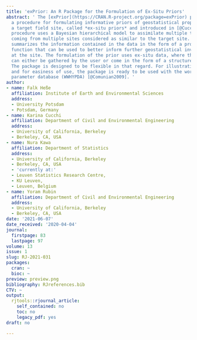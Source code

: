 ```yaml
---
title: 'exPrior: An R Package for the Formulation of Ex-Situ Priors'
abstract: ' The [exPrior](https://CRAN.R-project.org/package=exPrior) package implements
  a procedure for formulating informative priors of geostatistical properties for
  a target field site, called *ex-situ priors* and introduced in [@Cucchi2019]. The
  procedure uses a Bayesian hierarchical model to assimilate multiple types of data
  coming from multiple sites considered as similar to the target site. This prior
  summarizes the information contained in the data in the form of a probability density
  function that can be used to better inform further geostatistical investigations
  at the site. The formulation of the prior uses ex-situ data, where the data set
  can either be gathered by the user or come in the form of a structured database.
  The package is designed to be flexible in that regard. For illustration purposes
  and for easiness of use, the package is ready to be used with the worldwide hydrogeological
  parameter database (WWHYPDA) [@Comunian2009]. '
author:
- name: Falk Heße
  affiliation: Institute of Earth and Environmental Sciences
  address:
  - University Potsdam
  - Potsdam, Germany
- name: Karina Cucchi
  affiliation: Department of Civil and Environmental Engineering
  address:
  - University of California, Berkeley
  - Berkeley, CA, USA
- name: Nura Kawa
  affiliation: Department of Statistics
  address:
  - University of California, Berkeley
  - Berkeley, CA, USA
  - 'currently at:'
  - Leuven Statistics Research Centre,
  - KU Leuven,
  - Leuven, Belgium
- name: Yoram Rubin
  affiliation: Department of Civil and Environmental Engineering
  address:
  - University of California, Berkeley
  - Berkeley, CA, USA
date: '2021-06-07'
date_received: '2020-04-04'
journal:
  firstpage: 83
  lastpage: 97
volume: 13
issue: 1
slug: RJ-2021-031
packages:
  cran: ~
  bioc: ~
preview: preview.png
bibliography: RJreferences.bib
CTV: ~
output:
  rjtools::rjournal_article:
    self_contained: no
    toc: no
    legacy_pdf: yes
draft: no

---
```

